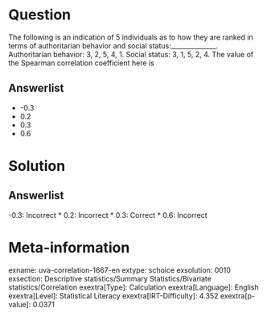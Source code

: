 Question
========

The following is an indication of 5 individuals as to how they are ranked in terms of authoritarian behavior and social status:______________. Authoritarian behavior: 3, 2, 5, 4, 1. Social status: 3, 1, 5, 2, 4. The value of the Spearman correlation coefficient here is

Answerlist
----------

* -0.3
* 0.2
* 0.3
* 0.6

Solution
========

Answerlist
----------

-0.3: Incorrect
* 0.2: Incorrect
* 0.3: Correct
* 0.6: Incorrect

Meta-information
================
exname: uva-correlation-1667-en
extype: schoice
exsolution: 0010
exsection: Descriptive statistics/Summary Statistics/Bivariate statistics/Correlation
exextra[Type]: Calculation
exextra[Language]: English
exextra[Level]: Statistical Literacy
exextra[IRT-Difficulty]: 4.352
exextra[p-value]: 0.0371
